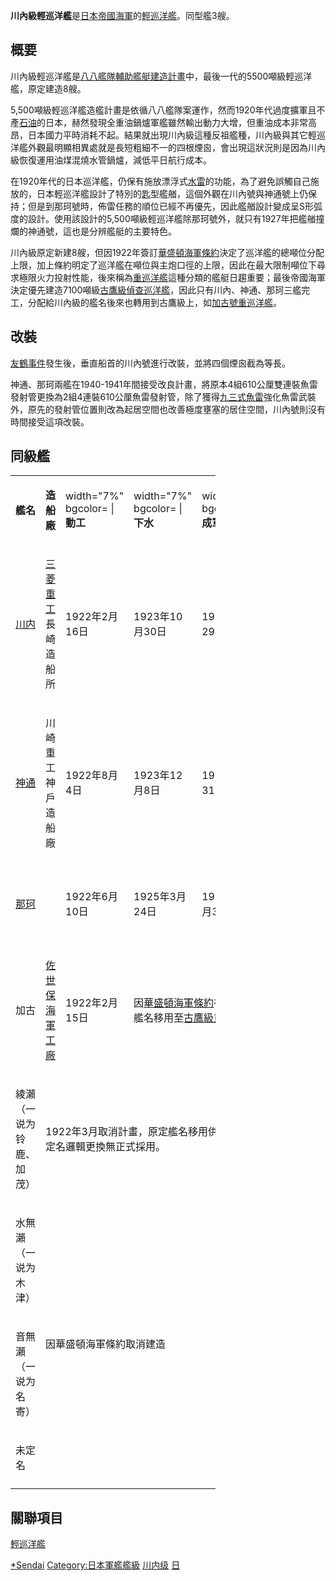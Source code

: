 {{Unreferenced|time=2022-05-02T18:03:54+00:00}}
{{軍艦模板
|名稱= 川內級 [[File:Naval_Ensign_of_Japan.svg|30px]]<br /><small>{{lang|ja|せんだい}}
|圖片= [[File:Japanese_cruiser_Naka.jpg|300px]]
|照片說明= 1925年的[[那珂號輕巡洋艦|那珂號]],注意艦橋前方給水上飛機使用的滑走道,這個裝置後來被水上飛機彈射器取代
|艦種= [[輕巡洋艦|輕巡洋艦]]
|艦名= 河川名
|擁有國= [[File:Merchant_flag_of_Japan_(1870).svg|25px]] [[大日本帝國|大日本帝國]]
|前型= [[長良級輕巡洋艦|長良級輕巡洋艦]]
|次型= [[夕張號輕巡洋艦|夕張號輕巡洋艦]]
|同型=川內、神通、那珂
|數量=3 
|製造=
|下訂=
|造價=  
|動工= 1922
|下水= 1923-1925
|服役= 1924-1944
|退役=  
|結局= 
|排水= 
|標準= 5,195噸
|空載= 
|滿載= 5,685噸
|長度=162.15公尺(全長) <br />158.6(水線長)
|闊度=14.17公尺
|型深= 8.85公尺
|吃水= 4.8公尺
|鍋爐= 艦政本部式重油水管鍋爐8座<br>油煤混燒水管鍋爐4座，共12座。<br>1934年後更換為10座重油鍋爐
|引擎= 帕森式全減速齒輪型蒸氣渦輪引擎4部
|出力= 90000匹軸馬力
|極速=35.25節
|續航=5000海里/14節
|乘員=440人
|飛行=火藥彈射器1座（1930年代拆除）
|艦載機= 水上偵察機1架
|裝備=7門單裝[[三年式140公厘艦炮|三年式140公厘艦炮]]<br />2門單裝三年76mm高砲<br />8具八年式610mm魚雷發射管<br />(雙聯x4，八年式魚雷16發) <br />56顆九三式水雷
|裝甲= 水線裝甲帶64公厘<br>甲板水平防護29公厘
}}

'''川內級輕巡洋艦'''是[[日本帝國海軍|日本帝國海軍]]的[[輕巡洋艦|輕巡洋艦]]。同型艦3艘。

==概要==
川內級輕巡洋艦是[[八八艦隊輔助艦艇建造計畫|八八艦隊輔助艦艇建造計畫]]中，最後一代的5500噸級輕巡洋艦，原定建造8艘。

5,500噸級輕巡洋艦造艦計畫是依循八八艦隊案運作，然而1920年代過度擴軍且不產[[石油|石油]]的日本，赫然發現全重油鍋爐軍艦雖然輸出動力大增，但重油成本非常高昂，日本國力平時消耗不起。結果就出現川內級這種反祖艦種，川內級與其它輕巡洋艦外觀最明顯相異處就是長短粗細不一的四根煙囪，會出現這狀況則是因為川內級恢復運用油煤混燒水管鍋爐，減低平日航行成本。

在1920年代的日本巡洋艦，仍保有施放漂浮式[[水雷|水雷]]的功能，為了避免誤觸自己施放的{{link-ja|一號水雷|一号機雷}}，日本輕巡洋艦設計了特別的[[匙|匙]]型艦艏，這個外觀在川內號與神通號上仍保持；但是到那珂號時，佈雷任務的順位已經不再優先，因此艦艏設計變成呈S形弧度的設計。使用該設計的5,500噸級輕巡洋艦除那珂號外，就只有1927年{{link-ja|美保關事件|美保関事件}}把艦艏撞爛的神通號，這也是分辨艦艇的主要特色。

川內級原定新建8艘，但因1922年簽訂[[華盛頓海軍條約|華盛頓海軍條約]]決定了巡洋艦的總噸位分配上限，加上條約明定了巡洋艦在噸位與主炮口徑的上限，因此在最大限制噸位下尋求極限火力投射性能，後來稱為[[重巡洋艦|重巡洋艦]]這種分類的艦艇日趨重要；最後帝國海軍決定優先建造7100噸級[[古鷹級重巡洋艦|古鷹級偵查巡洋艦]]，因此只有川內、神通、那珂三艦完工，分配給川內級的艦名後來也轉用到古鷹級上，如[[加古號重巡洋艦|加古號重巡洋艦]]。

==改裝==
[[友鶴事件|友鶴事件]]發生後，垂直船首的川內號進行改裝，並將四個煙囪截為等長。

神通、那珂兩艦在1940-1941年間接受改良計畫，將原本4組610公厘雙連裝魚雷發射管更換為2組4連裝610公厘魚雷發射管，除了獲得[[九三式魚雷|九三式魚雷]]強化魚雷武裝外，原先的發射管位置則改為起居空間也改善極度壅塞的居住空間，川內號則沒有時間接受這項改裝。

==同級艦==
{| class="wikitable" width="65%"
|width="8%" | '''艦名'''
|width="10%" | '''造船廠'''
|width="7%" bgcolor= | '''動工'''
|width="7%" bgcolor= | '''下水'''
|width="7%" bgcolor= | '''成軍'''
|width="20%" bgcolor= | '''結局'''
|-
| [[川內號輕巡洋艦|川内]]
| [[三菱重工|三菱重工]]長崎造船所
| 1922年2月16日
| 1923年10月30日
| 1924年4月29日
| 1943年11月2日在[[布干維爾島|布干維爾島]]附近爆發的[[奧古斯塔皇后灣海戰|奧古斯塔皇后灣海戰]]中遭擊沉
|-
| [[神通號輕巡洋艦|神通]]
| 川崎重工神戶造船廠
| 1922年8月4日
| 1923年12月8日
| 1925年7月31日
| 1943年7月13日戰沉於科隆班加拉海戰
|-
| [[那珂號輕巡洋艦|那珂]]
| {{link-ja|橫濱船渠|橫濱船渠}}
| 1922年6月10日
| 1925年3月24日
| 1925年11月30日
| 1944年2月17日在特魯克群島以西遭到美機炸沉
|-
| 加古
| [[佐世保海軍工廠|佐世保海軍工廠]]
| 1922年2月15日
| colspan=3 | 因[[華盛頓海軍條約|華盛頓海軍條約]]在3月17日停工終止建造，艦名移用至[[古鷹級重巡洋艦|古鷹級重巡洋艦]]2號艦。
|-
| 綾瀨<br>（一说为铃鹿、加茂）
| colspan=5 | 1922年3月取消計畫，原定艦名移用供古鷹級使用，後因艦級別定名邏輯更換無正式採用。
|-
| 水無瀨<br>（一说为木津）
| colspan=5 rowspan=3 | 因華盛頓海軍條約取消建造
|-
| 音無瀨<br>（一说为名寄）
|-
| 未定名
|-
|}
==關聯項目==
[[輕巡洋艦|輕巡洋艦]]

{{DEFAULTSORT:Sendai}}
[[Category:日本巡洋艦|*Sendai]]
[[Category:日本軍艦艦級|Category:日本軍艦艦級]]
[[Category:川内级|]]
[[Category:輕巡洋艦|日]]
{{二戰日本海軍艦船}}
{{日本輕巡洋艦}}